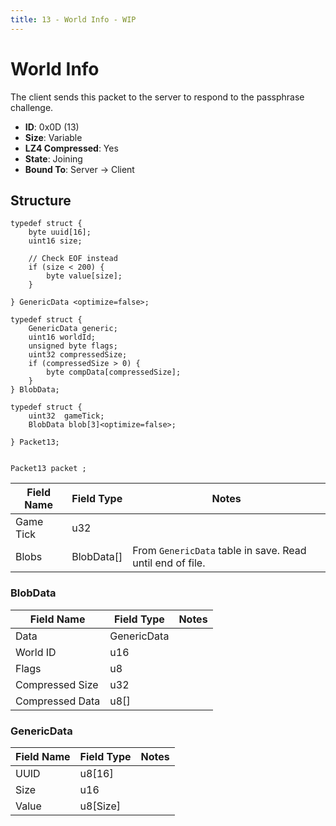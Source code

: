 ```yaml
---
title: 13 - World Info - WIP
---
```


# World Info

The client sends this packet to the server to respond to the passphrase challenge.

- **ID**: 0x0D (13)
- **Size**: Variable
- **LZ4 Compressed**: Yes
- **State**: Joining
- **Bound To**: Server -> Client

## Structure

```
typedef struct {
    byte uuid[16];
    uint16 size;

    // Check EOF instead
    if (size < 200) {
        byte value[size];
    }
    
} GenericData <optimize=false>;

typedef struct {
    GenericData generic;
    uint16 worldId;
    unsigned byte flags;
    uint32 compressedSize;
    if (compressedSize > 0) {
        byte compData[compressedSize];
    }
} BlobData;

typedef struct {
    uint32  gameTick;
    BlobData blob[3]<optimize=false>;
    
} Packet13;


Packet13 packet ;
```

| Field Name | Field Type | Notes              |
|------------|------------|--------------------|
| Game Tick  | u32     |          |
| Blobs      | BlobData[] | From `GenericData` table in save.  Read until end of file.       |


### BlobData

| Field Name | Field Type | Notes              |
|------------|------------|--------------------|
| Data       | GenericData |          |
| World ID   | u16     |          |
| Flags      | u8 |          |
| Compressed Size | u32 |          |
| Compressed Data | u8[] |          |

### GenericData

| Field Name | Field Type | Notes              |
|------------|------------|--------------------|
| UUID       | u8[16]   |          |
| Size       | u16     |          |
| Value      | u8[Size]     |          |
